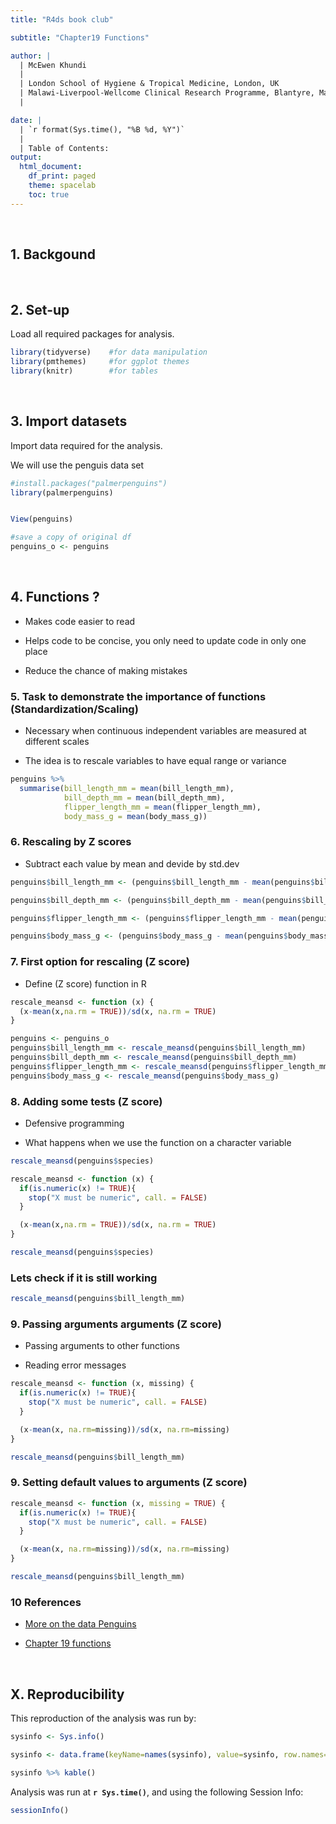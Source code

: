 ```yaml
---
title: "R4ds book club"

subtitle: "Chapter19 Functions"

author: |
  | McEwen Khundi
  |
  | London School of Hygiene & Tropical Medicine, London, UK
  | Malawi-Liverpool-Wellcome Clinical Research Programme, Blantyre, Malawi
  |

date: | 
  | `r format(Sys.time(), "%B %d, %Y")`
  |
  | Table of Contents:
output: 
  html_document:
    df_print: paged
    theme: spacelab
    toc: true
---
```


<br>

## 1. Backgound

<br>

## 2. Set-up

Load all required packages for analysis.

```r
library(tidyverse)    #for data manipulation
library(pmthemes)     #for ggplot themes
library(knitr)        #for tables

```

<br>

## 3. Import datasets

Import data required for the analysis.

We will use the penguis data set

```r
#install.packages("palmerpenguins")
library(palmerpenguins)


View(penguins)

#save a copy of original df
penguins_o <- penguins
```

<br>

## 4. Functions ?

-   Makes code easier to read

-   Helps code to be concise, you only need to update code in only one place

-   Reduce the chance of making mistakes

### 5. Task to demonstrate the importance of functions (Standardization/Scaling)

-   Necessary when continuous independent variables are measured at different scales

-   The idea is to rescale variables to have equal range or variance

```r

penguins %>%
  summarise(bill_length_mm = mean(bill_length_mm),
            bill_depth_mm = mean(bill_depth_mm),
            flipper_length_mm = mean(flipper_length_mm),
            body_mass_g = mean(body_mass_g))


```

### 6. Rescaling by Z scores

-   Subtract each value by mean and devide by std.dev

```r

penguins$bill_length_mm <- (penguins$bill_length_mm - mean(penguins$bill_length_mm, na.rm = TRUE))/sd(penguins$bill_length_mm, na.rm = TRUE)

penguins$bill_depth_mm <- (penguins$bill_depth_mm - mean(penguins$bill_depth_mm, na.rm = TRUE))/sd(penguins$bill_length_mm, na.rm = TRUE)

penguins$flipper_length_mm <- (penguins$flipper_length_mm - mean(penguins$flipper_length_mm, na.rm = TRUE))/sd(penguins$flipper_length_mm, na.rm = TRUE)

penguins$body_mass_g <- (penguins$body_mass_g - mean(penguins$body_mass_g, na.rm = TRUE))/sd(penguins$body_mass_g, na.rm = TRUE)
```

### 7. First option for rescaling (Z score)

-   Define (Z score) function in R

```r
rescale_meansd <- function (x) {
  (x-mean(x,na.rm = TRUE))/sd(x, na.rm = TRUE)
}
```

```r
penguins <- penguins_o
penguins$bill_length_mm <- rescale_meansd(penguins$bill_length_mm)
penguins$bill_depth_mm <- rescale_meansd(penguins$bill_depth_mm)
penguins$flipper_length_mm <- rescale_meansd(penguins$flipper_length_mm )
penguins$body_mass_g <- rescale_meansd(penguins$body_mass_g)
```

### 8. Adding some tests (Z score)

-   Defensive programming

-   What happens when we use the function on a character variable

```r
rescale_meansd(penguins$species)

```

```r
rescale_meansd <- function (x) {
  if(is.numeric(x) != TRUE){
    stop("X must be numeric", call. = FALSE)
  }

  (x-mean(x,na.rm = TRUE))/sd(x, na.rm = TRUE)
}

```

```r
rescale_meansd(penguins$species)

```

### Lets check if it is still working

```r
rescale_meansd(penguins$bill_length_mm)

```

### 9. Passing arguments arguments (Z score)

-   Passing arguments to other functions

-   Reading error messages

```r
rescale_meansd <- function (x, missing) {
  if(is.numeric(x) != TRUE){
    stop("X must be numeric", call. = FALSE)
  }

  (x-mean(x, na.rm=missing))/sd(x, na.rm=missing)
}

```

```r
rescale_meansd(penguins$bill_length_mm)

```

### 9. Setting default  values to arguments (Z score)

```r
rescale_meansd <- function (x, missing = TRUE) {
  if(is.numeric(x) != TRUE){
    stop("X must be numeric", call. = FALSE)
  }

  (x-mean(x, na.rm=missing))/sd(x, na.rm=missing)
}
```

```r
rescale_meansd(penguins$bill_length_mm)
```

### 10 References

-   [More on the data Penguins](https://twitter.com/allison_horst/status/1287772985630191617)

-   [Chapter 19 functions](https://r4ds.had.co.nz/functions.html)

<br>

## X. Reproducibility

This reproduction of the analysis was run by:

```r

sysinfo <- Sys.info()

sysinfo <- data.frame(keyName=names(sysinfo), value=sysinfo, row.names=NULL)

sysinfo %>% kable()
```

Analysis was run at **`r Sys.time()`**, and using the following Session Info:

```r
sessionInfo()
```
